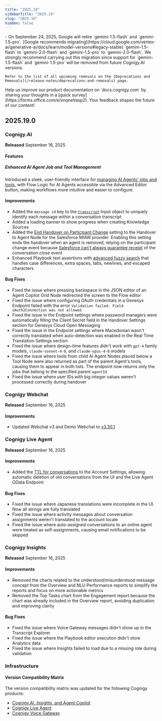 ```yaml
---
title: "2025.19"
sidebarTitle: "2025.19"
slug: "2025.19"
hidden: false
---
```


<Warning>
    - On September 24, 2025, Google will retire `gemini-1.5-flash` and `gemini-1.5-pro`. [Google recommends migrating](https://cloud.google.com/vertex-ai/generative-ai/docs/learn/model-versions#legacy-stable) `gemini-1.5-flash` to `gemini-2.0-flash` and `gemini-1.5-pro` to `gemini-2.0-flash`. We strongly recommend carrying out this migration since support for `gemini-1.5-flash` and `gemini-1.5-pro` will be removed from future Cognigy.AI versions.

    Refer to the list of all upcoming removals on the [Deprecations and Removals](/release-notes/deprecations-and-removals) page.

</Warning>

<Tip>
  Help us improve our product documentation on `docs.cognigy.com` by sharing your thoughts in a [quick survey](https://forms.office.com/e/xnqneVasp2). Your feedback shapes the future of our content!
</Tip>

## 2025.19.0

### Cognigy.AI

**Released** September 16, 2025

#### Features

##### Enhanced AI Agent Job and Tool Management

Introduced a sleek, user-friendly interface for [managing AI Agents' jobs and tools](/ai/agents/develop/manage-ai-agents), with Flow Logic for AI Agents accessible via the Advanced Editor button, making workflows more intuitive and easier to configure.

#### Improvements

- Added the `message id` key to the [`transcript`](/ai/agents/develop/ai-agent-memory/input#nested-objects) Input object to uniquely identify each message within a conversation transcript
- Added a loading banner to show progress when creating Knowledge Sources
- Added the [End Handover on Participant Change](/ai/agents/develop/node-reference/service/handover-to-agent) setting to the Handover to Agent Node for the Salesforce MIAW provider. Enabling this setting ends the handover when an agent is removed, relying on the participant change event because [Salesforce can't always guarantee receipt](https://help.salesforce.com/s/articleView?id=000397177&type=1) of the conversation close event
- Enhanced Playbook text assertions with [advanced fuzzy search](/ai/agents/test/assertions) that handles case differences, extra spaces, tabs, newlines, and escaped characters

#### Bug Fixes

- Fixed the issue where pressing backspace in the JSON editor of an Agent Copilot Grid Node redirected the screen to the Flow editor
- Fixed the issue where configuring OAuth credentials in a Genesys Endpoint failed with the error `Validation failed. Field oAuth2Connection was not allowed`
- Fixed the issue in the Endpoint settings where password managers were automatically filling the Client Secret field in the Handover Settings section for Genesys Cloud Open Messaging
- Fixed the issue in the Endpoint settings where Macedonian wasn't correctly translated when auto-detection was enabled in the Real Time Translation Settings section
- Fixed the issue where design-time features didn't work with `gpt-4` family models, `claude-sonnet-4-0`, and `claude-opus-4-0` models
- Fixed the issue where tools from child AI Agent Nodes placed below a Tool Node were also returned as part of the parent Agent's tools, causing them to appear in both lists. The endpoint now returns only the jobs that belong to the specified parent `agentId`
- Fixed the issue where user IDs with big integer values weren't processed correctly during handover

### Cognigy Webchat

**Released** September 16, 2025

#### Improvements

- Updated Webchat v3 and Demo Webchat to [v3.30.1](https://github.com/Cognigy/Webchat/releases/tag/v3.30.1)

### Cognigy Live Agent

**Released** September 16, 2025

#### Improvements

- Added the [TTL for conversations](/live-agent/settings/account-settings#ttl-for-conversations) to the Account Settings, allowing automatic deletion of old conversations from the UI and the Live Agent OData Endpoint

#### Bug Fixes

- Fixed the issue where Japanese translations were incomplete in the UI. Now all strings are fully translated
- Fixed the issue where activity messages about conversation assignments weren't translated to the account locale
- Fixed the issue where auto-assigned conversations to an online agent were treated as self-assignments, causing email notifications to be skipped

### Cognigy Insights

**Released** September 16, 2025

#### Improvements

- Removed the charts related to the understood/misunderstood message concept from the Overview and NLU Performance reports to simplify the reports and focus on more actionable metrics
- Removed the Top Tasks chart from the Engagement report because the chart was already included in the Overview report, avoiding duplication and improving clarity

#### Bug Fixes

- Fixed the issue where Voice Gateway messages didn't show up in the Transcript Explorer
- Fixed the issue where the Playbook editor execution didn't store Analytics data
- Fixed the issue where Insights failed to load due to a missing role during validation

### Infrastructure

#### Version Compatibility Matrix

The version compatibility matrix was updated for the following Cognigy products:

- [Cognigy.AI, Insights, and Agent Copilot](/ai/administer/installation/version-compatibility-matrix)
- [Cognigy Live Agent](/live-agent/installation/deployment/version-compatibility-matrix)
- [Cognigy Voice Gateway](/voice-gateway/installation/version-compatibility-matrix)